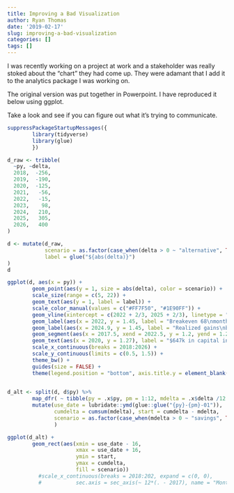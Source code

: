 ```yaml
---
title: Improving a Bad Visualization
author: Ryan Thomas
date: '2019-02-17'
slug: improving-a-bad-visualization
categories: []
tags: []
---
```



I was recently working on a project at work and a stakeholder was really stoked about the
"chart" they had come up. They were adamant that I add it to the analytics package I was working on.

The original version was put together in Powerpoint. I have reproduced it below using
ggplot. 


Take a look and see if you can figure out what it's trying to communicate.

```r
suppressPackageStartupMessages({
        library(tidyverse)
        library(glue)
        })

d_raw <- tribble(
  ~py, ~delta,
  2018,  -256,
  2019,  -190,
  2020,  -125,
  2021,   -56,
  2022,   -15,
  2023,    98,
  2024,   210,
  2025,   305,
  2026,   400
)

d <- mutate(d_raw, 
            scenario = as.factor(case_when(delta > 0 ~ "alternative", TRUE ~ "baseline")),
            label = glue("${abs(delta)}")
)
d
```

```r
ggplot(d, aes(x = py)) + 
        geom_point(aes(y = 1, size = abs(delta), color = scenario)) +
        scale_size(range = c(5, 22)) +
        geom_text(aes(y = 1, label = label)) + 
        scale_color_manual(values = c("#FF7F50", "#1E90FF")) +
        geom_vline(xintercept = c(2022 + 2/3, 2025 + 2/3), linetype = "dashed") +
        geom_label(aes(x = 2022, y = 1.45, label = "Breakeven 68\nmonths")) +
        geom_label(aes(x = 2024.9, y = 1.45, label = "Realized gains\nbegin month 104")) +
        geom_segment(aes(x = 2017.5, xend = 2022.5, y = 1.2, yend = 1.2), color = "blue") +
        geom_text(aes(x = 2020, y = 1.27), label = "$647k in capital invesment in the first\n68  months needed to generate returns") +
        scale_x_continuous(breaks = 2018:2026) +
        scale_y_continuous(limits = c(0.5, 1.5)) + 
        theme_bw() +
        guides(size = FALSE) +
        theme(legend.position = "bottom", axis.title.y = element_blank(), axis.text.y = element_blank())
        
```


```r

d_alt <- split(d, d$py) %>%
        map_dfr( ~ tibble(py = .x$py, pm = 1:12, mdelta = .x$delta /12 * 1:12)) %>%
        mutate(use_date = lubridate::ymd(glue::glue("{py}-{pm}-01")),
               cumdelta = cumsum(mdelta), start = cumdelta - mdelta,
               scenario = as.factor(case_when(mdelta > 0 ~ "savings", TRUE ~ "costs"))
               )
```


```r
ggplot(d_alt) + 
        geom_rect(aes(xmin = use_date - 16, 
                      xmax = use_date + 16, 
                      ymin = start, 
                      ymax = cumdelta,
                      fill = scenario))
          #scale_x_continuous(breaks = 2018:202, expand = c(0, 0),
          #           sec.axis = sec_axis(~ 12*(. - 2017), name = "Months into Future", breaks = 12*(1:9))) 
```

